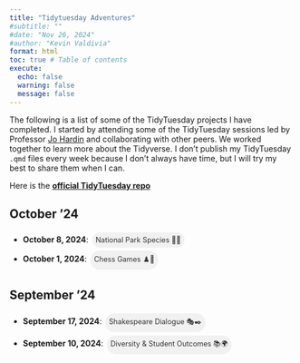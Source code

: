 ```yaml
---
title: "Tidytuesday Adventures"
#subtitle: ""
#date: "Nov 26, 2024"
#author: "Kevin Valdivia"
format: html
toc: true # Table of contents
execute: 
  echo: false
  warning: false
  message: false
---
```


<style>
.chip-link {
    display: inline-block;
    padding: 0.5em;
    margin: 0.2em;
    background-color: #f1f1f1;
    border-radius: 16px;
    font-size: 0.9em;
    color: #333;
    text-decoration: none;
}
.chip-link:hover {
    background-color: #e0e0e0;
}
</style>

The following is a list of some of the TidyTuesday projects I have completed. I started by attending some of the TidyTuesday sessions led by Professor [Jo Hardin](https://hardin47.netlify.app) and collaborating with other peers. We worked together to learn more about the Tidyverse. I don’t publish my TidyTuesday `.qmd` files every week because I don’t always have time, but I will try my best to share them when I can.

Here is the [**official TidyTuesday repo**](https://github.com/rfordatascience/tidytuesday)

## October '24

-   **October 8, 2024**: <a href="biodiversity_national_parks.qmd" class="chip-link">National Park Species 🌲🦉</a>
-   **October 1, 2024**: <a href="chess_matches.qmd" class="chip-link">Chess Games ♟️🎯</a>

## September '24

-   **September 17, 2024**: <a href="shakespeare_words.qmd" class="chip-link">Shakespeare Dialogue 🎭✒️</a>
-   **September 10, 2024**: <a href="school_income.qmd" class="chip-link">Diversity & Student Outcomes 📚🌍</a>